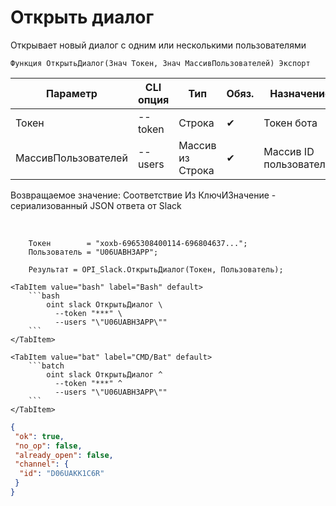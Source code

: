 ﻿---
sidebar_position: 1
description: Открыть диалог и другие функции для работы с Slack в Открытом пакете интеграций - бесплатной open-source библиотеке интеграций для 1С:Предприятие 8, OneScript и CLI
keywords: [1C, 1С, 1С:Предприятие, 1С:Предприятие 8.3, API, Интеграция, Сервисы, Обмен, OneScript, CLI, Slack]
---


# Открыть диалог
 Открывает новый диалог с одним или несколькими пользователями



`Функция ОткрытьДиалог(Знач Токен, Знач МассивПользователей) Экспорт`

  | Параметр | CLI опция | Тип | Обяз. | Назначение |
  |-|-|-|-|-|
  | Токен | --token | Строка | &#x2714; | Токен бота |
  | МассивПользователей | --users | Массив из Строка | &#x2714; | Массив ID пользователей |

  
  Возвращаемое значение:   Соответствие Из КлючИЗначение - сериализованный JSON ответа от Slack

<br/>




```bsl title="Пример использования для 1С:Предприятие/OneScript"
    Токен        = "xoxb-6965308400114-696804637...";
    Пользователь = "U06UABH3APP";

    Результат = OPI_Slack.ОткрытьДиалог(Токен, Пользователь);
```
    

 <Tabs>
  
    <TabItem value="bash" label="Bash" default>
        ```bash
            oint slack ОткрытьДиалог \
              --token "***" \
              --users "\"U06UABH3APP\""
        ```
    </TabItem>
  
    <TabItem value="bat" label="CMD/Bat" default>
        ```batch
            oint slack ОткрытьДиалог ^
              --token "***" ^
              --users "\"U06UABH3APP\""
        ```
    </TabItem>
</Tabs>


```json title="Результат"
{
 "ok": true,
 "no_op": false,
 "already_open": false,
 "channel": {
  "id": "D06UAKK1C6R"
 }
}
```
